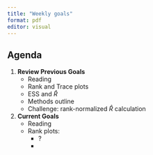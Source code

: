 ```yaml
---
title: "Weekly goals"
format: pdf
editor: visual
---
```


## Agenda

1.  **Review Previous Goals**
    -   Reading
    -   Rank and Trace plots
    -   ESS and $\hat{R}$
    -   Methods outline
    -   Challenge: rank-normalized $\hat{R}$ calculation
2.  **Current Goals**
    -   Reading
    -   Rank plots:
        -   ?
        -   
